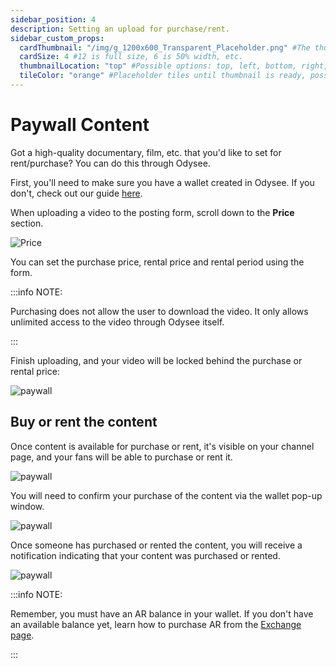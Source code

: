 ```yaml
---
sidebar_position: 4
description: Setting an upload for purchase/rent.
sidebar_custom_props:
  cardThumbnail: "/img/g_1200x600_Transparent_Placeholder.png" #The thumbnail on the category card.
  cardSize: 4 #12 is full size, 6 is 50% width, etc.
  thumbnailLocation: "top" #Possible options: top, left, bottom, right, none
  tileColor: "orange" #Placeholder tiles until thumbnail is ready, possible options: blue, cream, darkpurple, lightpurple, mauve, orange, pink, none
---
```


# Paywall Content

Got a high-quality documentary, film, etc. that you'd like to set for rent/purchase? You can do this through Odysee.

First, you'll need to make sure you have a wallet created in Odysee. If you don't, check out our guide [here](https://help.odysee.tv/category-monetization/).

When uploading a video to the posting form, scroll down to the **Price** section.

![Price](https://thumbs.odycdn.com/581a9486917bc6ddc30a47f2d110b864.webp)

You can set the purchase price, rental price and rental period using the form.

:::info NOTE:

Purchasing does not allow the user to download the video. It only allows unlimited access to the video through Odysee itself.

:::

Finish uploading, and your video will be locked behind the purchase or rental price:

![paywall](https://thumbs.odycdn.com/c69e8af67957ed1cdfd92645b100f7e5.webp)

## Buy or rent the content

Once content is available for purchase or rent, it's visible on your channel page, and your fans will be able to purchase or rent it.

![paywall](https://thumbs.odycdn.com/85ab2fd67bd79cd2190cc17e8c0ed3eb.webp)

You will need to confirm your purchase of the content via the wallet pop-up window.

![paywall](https://thumbs.odycdn.com/3340aa54ffe3b253b8295a6678ed85cb.webp)

Once someone has purchased or rented the content, you will receive a notification indicating that your content was purchased or rented.

![paywall](https://thumbs.odycdn.com/8b92745f809ec02fba0ef6183f344593.webp)

:::info NOTE:

Remember, you must have an AR balance in your wallet. If you don't have an available balance yet, learn how to purchase AR from the [Exchange page](https://help.odysee.tv/category-monetization/exchanges/#purchasing-ar).

:::